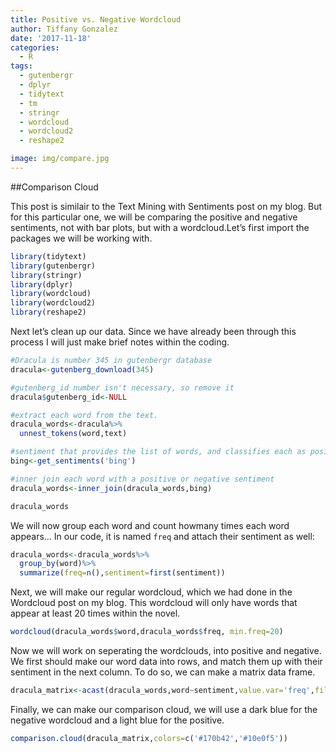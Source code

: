 ```yaml
---
title: Positive vs. Negative Wordcloud
author: Tiffany Gonzalez
date: '2017-11-18'
categories:
  - R
tags:
  - gutenbergr
  - dplyr
  - tidytext
  - tm
  - stringr
  - wordcloud
  - wordcloud2
  - reshape2

image: img/compare.jpg
---
```


##Comparison Cloud

This post is similair to the Text Mining with Sentiments post on my blog. But for this particular one, we will be comparing the positive and negative sentiments, not with bar plots, but with a wordcloud.Let's first import the packages we will be working with.

```r
library(tidytext)
library(gutenbergr)
library(stringr)
library(dplyr)
library(wordcloud)
library(wordcloud2)
library(reshape2)
```

Next let's clean up our data. Since we have already been through this process I will just make brief notes within the coding. 

```r
#Dracula is number 345 in gutenbergr database
dracula<-gutenberg_download(345)

#gutenberg_id number isn't necessary, so remove it
dracula$gutenberg_id<-NULL

#extract each word from the text.
dracula_words<-dracula%>%
  unnest_tokens(word,text)

#sentiment that provides the list of words, and classifies each as positive or negative
bing<-get_sentiments('bing')

#inner join each word with a positive or negative sentiment
dracula_words<-inner_join(dracula_words,bing)

dracula_words
```

We will now group each word and count howmany times each word appears... In our code, it is named `freq` and attach their sentiment as well:

```r
dracula_words<-dracula_words%>%
  group_by(word)%>%
  summarize(freq=n(),sentiment=first(sentiment))
```

Next, we will make our regular wordcloud, which we had done in the Wordcloud post on my blog. This wordcloud will only have words that appear at least 20 times within the novel.

```r
wordcloud(dracula_words$word,dracula_words$freq, min.freq=20)
```

Now we will work on seperating the wordclouds, into positive and negative. We first should make our word data into rows, and match them up with their sentiment in the next column. To do so, we can make a matrix data frame. 

```r
dracula_matrix<-acast(dracula_words,word~sentiment,value.var='freq',fill=0)
```

Finally, we can make our comparison cloud, we will use a dark blue for the negative wordcloud and a light blue for the positive.
```r
comparison.cloud(dracula_matrix,colors=c('#170b42','#10e0f5'))
```

